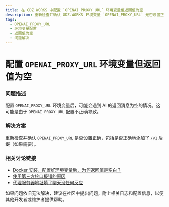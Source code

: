 ```yaml
---
title: 在 GDZ.WORKS 中配置 `OPENAI_PROXY_URL` 环境变量但返回值为空
description: 重新检查并确认 GDZ.WORKS 环境变量 `OPENAI_PROXY_URL` 是否设置正确，包括是否正确地添加了 `/v1` 后缀（如果需要）。
tags:
  - OPENAI_PROXY_URL
  - 环境变量配置
  - 返回值为空
  - 问题解决
---
```


# 配置 `OPENAI_PROXY_URL` 环境变量但返回值为空

### 问题描述

配置 `OPENAI_PROXY_URL` 环境变量后，可能会遇到 AI 的返回消息为空的情况。这可能是由于 `OPENAI_PROXY_URL` 配置不正确导致。

### 解决方案

重新检查并确认 `OPENAI_PROXY_URL` 是否设置正确，包括是否正确地添加了 `/v1` 后缀（如果需要）。

### 相关讨论链接

- [Docker 安装，配置好环境变量后，为何返回值是空白？](https://github.com/lobehub/lobe-chat/discussions/623)
- [使用第三方接口报错的原因](https://github.com/lobehub/lobe-chat/discussions/734)
- [代理服务器地址填了聊天没任何反应](https://github.com/lobehub/lobe-chat/discussions/1065)

如果问题依旧无法解决，建议在社区中提出问题，附上相关日志和配置信息，以便其他开发者或维护者提供帮助。
